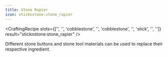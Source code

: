 ```yaml
---
title: Stone Rapier
icon: sticknstone:stone_rapier
---
```


<CraftingRecipe
slots={['', '', 'cobblestone', '', 'cobblestone', '', 'stick', '', '']}
result="sticknstone:stone_rapier"
/>

Different stone buttons and stone tool materials can be used to replace their respective ingredient.